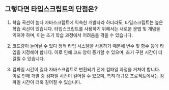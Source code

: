 ## 그렇다면 타입스크립트의 단점은?
1. 학습 곡선이 높다
자바스크립트에 익숙한 개발자라 하더라도, 타입스크립트는 높은 학습 곡선이 있습니다. 타입스크립트를 사용하기 위해서는 새로운 문법 및 개념을 익혀야 하며, 이는 초기 학습 과정에서 어려움을 겪을 수 있습니다.

2. 코드량이 늘어날 수 있다
정적 타입 시스템을 사용하기 때문에 변수 및 함수 등에 타입을 지정해야 합니다. 이로 인해 코드 양이 증가할 수 있으며, 초기 구현 시간이 더 걸릴 수 있습니다.

3. 컴파일 시간이 길다
자바스크립트로 변환되기 전에 컴파일 과정을 거쳐야 합니다. 이로 인해 개발 중 컴파일 시간이 길어질 수 있으며, 특히 대규모 프로젝트에서는 컴파일 시간이 더욱 길어질 수 있습니다.
